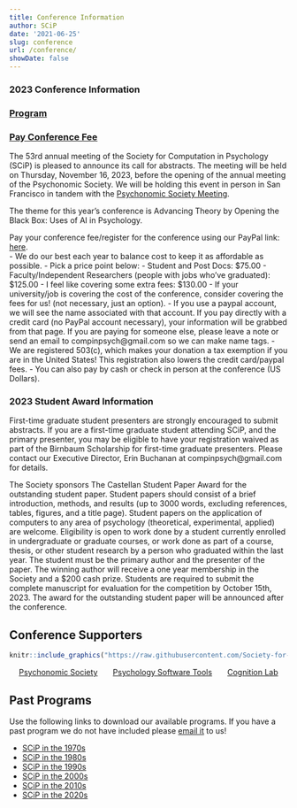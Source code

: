 ```yaml
---
title: Conference Information
author: SCiP
date: '2021-06-25'
slug: conference
url: /conference/
showDate: false
---
```


### 2023 Conference Information

### [Program](https://docs.google.com/document/d/1Fc980u5TAe7RG0chN235-Ts2hMCaz65buaMjSCo-2-0/edit?usp=sharing) 

### [Pay Conference Fee](https://www.paypal.com/donate/?hosted_button_id=D4PN39CWFS4NE)

The 53rd annual meeting of the Society for Computation in Psychology (SCiP) is pleased to announce its call for abstracts. The meeting will be held on Thursday, November 16, 2023, before the opening of the annual meeting of the Psychonomic Society. We will be holding this event in person in San Francisco in tandem with the [Psychonomic Society Meeting](https://www.psychonomic.org/page/2023annualmeeting). 
 
The theme for this year’s conference is Advancing Theory by Opening the Black Box: Uses of AI in Psychology. 

Pay your conference fee/register for the conference using our PayPal link: [here](https://www.paypal.com/donate/?hosted_button_id=D4PN39CWFS4NE).  
  - We do our best each year to balance cost to keep it as affordable as possible. 
  - Pick a price point below:
    - Student and Post Docs: $75.00
    - Faculty/Independent Researchers (people with jobs who've graduated): $125.00
    - I feel like covering some extra fees: $130.00
  - If your university/job is covering the cost of the conference, consider covering the fees for us! (not necessary, just an option).
  - If you use a paypal account, we will see the name associated with that account. If you pay directly with a credit card (no PayPal account necessary), your information will be grabbed from that page. If you are paying for someone else, please leave a note or send an email to compinpsych@gmail.com so we can make name tags. 
  - We are registered 503(c), which makes your donation a tax exemption if you are in the United States! This registration also lowers the credit card/paypal fees. 
  - You can also pay by cash or check in person at the conference (US Dollars). 
 
### 2023 Student Award Information

First-time graduate student presenters are strongly encouraged to submit abstracts. If you are a first-time graduate student attending SCiP, and the primary presenter, you may be eligible to have your registration waived as part of the Birnbaum Scholarship for first-time graduate presenters. Please contact our Executive Director, Erin Buchanan at compinpsych@gmail.com for details.
 
The Society sponsors The Castellan Student Paper Award for the outstanding student paper. Student papers should consist of a brief introduction, methods, and results (up to 3000 words, excluding references, tables, figures, and a title page). Student papers on the application of computers to any area of psychology (theoretical, experimental, applied) are welcome. Eligibility is open to work done by a student currently enrolled in undergraduate or graduate courses, or work done as part of a course, thesis, or other student research by a person who graduated within the last year. The student must be the primary author and the presenter of the paper. The winning author will receive a one year membership in the Society and a $200 cash prize. Students are required to submit the complete manuscript for evaluation for the competition by October 15th, 2023. The award for the outstanding student paper will be announced after the conference. 

## Conference Supporters 

```r
knitr::include_graphics("https://raw.githubusercontent.com/Society-for-Computation-in-Psychology/Society-for-Computation-in-Psychology.github.io/master/files/imgs/sponsors.jpg")
```

<center>
[Psychonomic Society](https://www.psychonomic.org/) &nbsp; &nbsp; &nbsp; 
[Psychology Software Tools](https://pstnet.com/) &nbsp; &nbsp; &nbsp; 
[Cognition Lab](https://cognitionlab.com/)
</center>

## Past Programs

Use the following links to download our available programs. If you have a past program we do not have included please [email it](mailto:compinpsych@gmail.com) to us! 

- [SCiP in the 1970s](https://github.com/Society-for-Computation-in-Psychology/Society-for-Computation-in-Psychology.github.io/raw/master/files/programs/scip70.zip)
- [SCiP in the 1980s](https://github.com/Society-for-Computation-in-Psychology/Society-for-Computation-in-Psychology.github.io/raw/master/files/programs/scip80.zip)
- [SCiP in the 1990s](https://github.com/Society-for-Computation-in-Psychology/Society-for-Computation-in-Psychology.github.io/raw/master/files/programs/scip90.zip)
- [SCiP in the 2000s](https://github.com/Society-for-Computation-in-Psychology/Society-for-Computation-in-Psychology.github.io/raw/master/files/programs/scip00.zip)
- [SCiP in the 2010s](https://github.com/Society-for-Computation-in-Psychology/Society-for-Computation-in-Psychology.github.io/raw/master/files/programs/scip10.zip)
- [SCiP in the 2020s](https://github.com/Society-for-Computation-in-Psychology/Society-for-Computation-in-Psychology.github.io/raw/master/files/programs/scip20.zip)